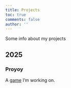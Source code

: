```yaml
---
title: Projects
toc: true
comments: false
author: ''
---
```


Some info about my projects

## 2025

### Proyoy
A [game](./posts/starting-proyoy.qmd) I'm working on. 